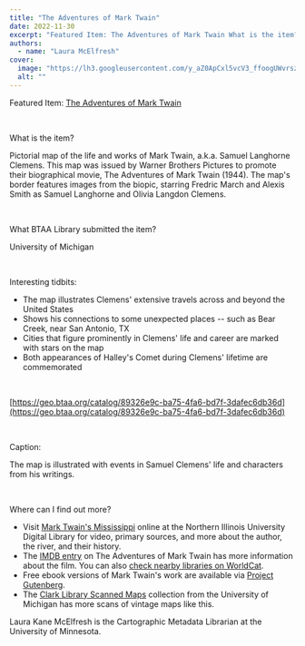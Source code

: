 ```yaml
---
title: "The Adventures of Mark Twain"
date: 2022-11-30
excerpt: "Featured Item: The Adventures of Mark Twain What is the item?"
authors:
  - name: "Laura McElfresh"
cover:
  image: "https://lh3.googleusercontent.com/y_aZ0ApCxl5vcV3_ffoogUWvrszOyV2dSaL1UWjc3guiokmEyTec9-7897o6rCGVZ-pFNWOiJQHMyvLPRjpn8wUENhCTZpHUo5tw_ZrgUyEU-NQEL5Gopa2MYO7TTiAL5XIrazgI"
  alt: ""
---
```


Featured Item: [The Adventures of Mark Twain](https://geo.btaa.org/catalog/89326e9c-ba75-4fa6-bd7f-3dafec6db36d)

<br/>



What is the item?



Pictorial map of the life and works of Mark Twain, a.k.a. Samuel Langhorne Clemens. This map was issued by Warner Brothers Pictures to promote their biographical movie, The Adventures of Mark Twain (1944). The map's border features images from the biopic, starring Fredric March and Alexis Smith as Samuel Langhorne and Olivia Langdon Clemens.

<br/>

What BTAA Library submitted the item?



University of Michigan

<br/>

Interesting tidbits:


- The map illustrates Clemens' extensive travels across and beyond the United States
- Shows his connections to some unexpected places -- such as Bear Creek, near San Antonio, TX
- Cities that figure prominently in Clemens' life and career are marked with stars on the map
- Both appearances of Halley's Comet during Clemens' lifetime are commemorated
<br/>

[https://geo.btaa.org/catalog/89326e9c-ba75-4fa6-bd7f-3dafec6db36d](https://geo.btaa.org/catalog/89326e9c-ba75-4fa6-bd7f-3dafec6db36d)

<br/>

Caption:



The map is illustrated with events in Samuel Clemens' life and characters from his writings.

<br/>

Where can I find out more?


- Visit [Mark Twain's Mississippi](https://digital.lib.niu.edu/twain) online at the Northern Illinois University Digital Library for video, primary sources, and more about the author, the river, and their history.
- The [IMDB entry](https://www.imdb.com/title/tt0036582/) on The Adventures of Mark Twain has more information about the film. You can also [check nearby libraries on WorldCat](http://www.worldcat.org/oclc/904805921).
- Free ebook versions of Mark Twain's work are available via [Project Gutenberg](https://www.gutenberg.org/ebooks/author/53).
- The [Clark Library Scanned Maps](https://geo.btaa.org/catalog/07d-01) collection from the University of Michigan has more scans of vintage maps like this.




Laura Kane McElfresh is the Cartographic Metadata Librarian at the University of Minnesota.

<br/>
